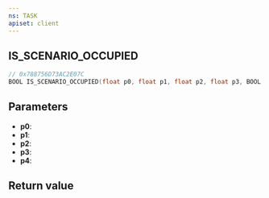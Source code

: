 ```yaml
---
ns: TASK
apiset: client
---
```

## IS_SCENARIO_OCCUPIED

```c
// 0x788756D73AC2E07C
BOOL IS_SCENARIO_OCCUPIED(float p0, float p1, float p2, float p3, BOOL p4);
```


## Parameters
* **p0**:
* **p1**:
* **p2**:
* **p3**:
* **p4**:

## Return value